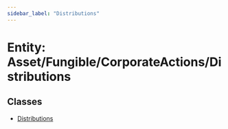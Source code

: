 ```yaml
---
sidebar_label: "Distributions"
---
```


# Entity: Asset/Fungible/CorporateActions/Distributions

## Classes

- [Distributions](classes/Distributions.mdx)

